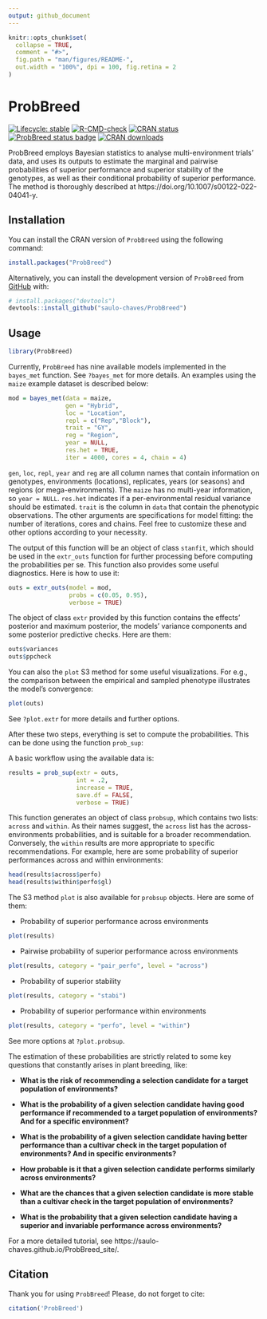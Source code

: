 ```yaml
---
output: github_document
---
```


<!-- README.md is generated from README.Rmd. Please edit that file -->

```r
knitr::opts_chunk$set(
  collapse = TRUE,
  comment = "#>",
  fig.path = "man/figures/README-",
  out.width = "100%", dpi = 100, fig.retina = 2
)
```

# ProbBreed

<!-- badges: start -->
[![Lifecycle: stable](https://img.shields.io/badge/lifecycle-stable-brightgreen.svg)](https://lifecycle.r-lib.org/articles/stages.html#stable)
[![R-CMD-check](https://github.com/saulo-chaves/ProbBreed/actions/workflows/check-release.yaml/badge.svg)](https://github.com/saulo-chaves/ProbBreed/actions/workflows/check-release.yaml)
[![CRAN status](https://www.r-pkg.org/badges/version/ProbBreed)](https://CRAN.R-project.org/package=ProbBreed)
[![ProbBreed status badge](https://saulo-chaves.r-universe.dev/badges/ProbBreed)](https://saulo-chaves.r-universe.dev/ProbBreed)
[![CRAN downloads](https://cranlogs.r-pkg.org/badges/ProbBreed)](https://cran.r-project.org/package=ProbBreed)
<!-- badges: end -->

ProbBreed employs Bayesian statistics to analyse multi-environment trials' data, and uses its outputs to estimate the marginal and pairwise probabilities of superior performance and superior stability of the genotypes, as well as their conditional probability of superior performance. The method is thoroughly described at https://doi.org/10.1007/s00122-022-04041-y.
 
## Installation

You can install the CRAN version of `ProbBreed` using the following command:
```r
install.packages("ProbBreed")
```

Alternatively, you can install the development version of `ProbBreed` from [GitHub](https://github.com/saulo-chaves/ProbBreed) with:

``` r
# install.packages("devtools")
devtools::install_github("saulo-chaves/ProbBreed")
```

## Usage

```r
library(ProbBreed)
```

Currently, `ProbBreed` has nine available models implemented in the `bayes_met` function. See `?bayes_met` for more details. An examples using the `maize` example dataset is described below:

```r
mod = bayes_met(data = maize, 
                gen = "Hybrid",
                loc = "Location",
                repl = c("Rep","Block"),
                trait = "GY", 
                reg = "Region",
                year = NULL, 
                res.het = TRUE, 
                iter = 4000, cores = 4, chain = 4)
```

`gen`, `loc`, `repl`, `year` and `reg` are all column names that contain information on genotypes, environments (locations), replicates, years (or seasons) and regions (or mega-environments). The `maize` has no multi-year information, so `year = NULL`. `res.het` indicates if a per-environmental residual variance should be estimated. `trait` is the column in `data` that contain the phenotypic observations. The other arguments are specifications for model fitting: the number of iterations, cores and chains. Feel free to customize these and other options according to your necessity.

The output of this function will be an object of class `stanfit`, which should be used in the `extr_outs` function for further processing before computing the probabilities per se. This function also provides some useful diagnostics. Here is how to use it:

```r
outs = extr_outs(model = mod,
                 probs = c(0.05, 0.95),
                 verbose = TRUE)
```

The object of class `extr` provided by this function contains the effects' posterior and maximum posterior, the models' variance components and some posterior predictive checks. Here are them:

```r
outs$variances
outs$ppcheck
```

You can also the `plot` S3 method for some useful visualizations. For e.g., the comparison between the empirical and sampled phenotype illustrates the model's convergence:

```r
plot(outs)
```

See `?plot.extr` for more details and further options.

After these two steps, everything is set to compute the probabilities. This can be done using the function `prob_sup`:


A basic workflow using the available data is:

```r
results = prob_sup(extr = outs, 
                   int = .2,
                   increase = TRUE, 
                   save.df = FALSE, 
                   verbose = TRUE)
```

This function generates an object of class `probsup`, which contains two lists: `across` and `within`. As their names suggest, the `across` list has the across-environments probabilities, and is suitable for a broader recommendation. Conversely, the `within` results are more appropriate to specific recommendations. For example, here are some probability of superior performances across and within environments:

```r
head(results$across$perfo)
head(results$within$perfo$gl)
```

The S3 method `plot` is also available for `probsup` objects. Here are some of them:

-   Probability of superior performance across environments

```r
plot(results)
```

-   Pairwise probability of superior performance across environments

```r
plot(results, category = "pair_perfo", level = "across")
```

-   Probability of superior stability

```r
plot(results, category = "stabi")
```

-   Probability of superior performance within environments

```r
plot(results, category = "perfo", level = "within")
```

See more options at `?plot.probsup`. 

The estimation of these probabilities are strictly related to some key questions that constantly arises in plant breeding, like:

-   **What is the risk of recommending a selection candidate for a target population of environments?**

-   **What is the probability of a given selection candidate having good performance if recommended to a target population of environments? And for a specific environment?**

-   **What is the probability of a given selection candidate having better performance than a cultivar check in the target population of environments? And in specific environments?**

-   **How probable is it that a given selection candidate performs similarly across environments?**

-   **What are the chances that a given selection candidate is more stable than a cultivar check in the target population of environments?**

-   **What is the probability that a given selection candidate having a superior and invariable performance across environments?**

For a more detailed tutorial, see https://saulo-chaves.github.io/ProbBreed_site/.

## Citation

Thank you for using `ProbBreed`! Please, do not forget to cite: 

```r
citation('ProbBreed')
```


